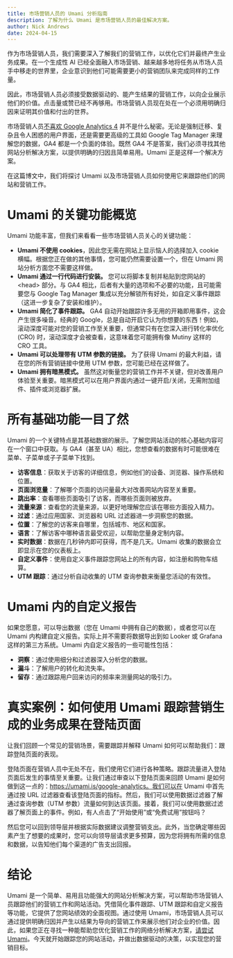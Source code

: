 ```yaml
---
title: 市场营销人员的 Umami 分析指南
description: 了解为什么 Umami 是市场营销人员的最佳解决方案。
author: Nick Andrews
date: 2024-04-15
---
```


作为市场营销人员，我们需要深入了解我们的营销工作，以优化它们并最终产生业务成果。在一个生成性 AI 已经全面融入市场营销、越来越多地将任务从市场人员手中移走的世界里，企业意识到他们可能需要更小的营销团队来完成同样的工作量。

因此，市场营销人员必须接受数据驱动的、能产生结果的营销工作，以向企业展示他们的价值。点击量或赞已经不再够用。市场营销人员现在处在一个必须用明确归因来证明其价值和付出的世界。

市场营销人员[不喜欢 Google Analytics 4](https://searchengineland.com/google-analytics-4-we-hate-428942) 并不是什么秘密。无论是强制迁移、复杂且令人困惑的用户界面，还是需要更高级的工具如 Google Tag Manager 来理解您的数据，GA4 都是一个负面的体验。既然 GA4 不是答案，我们必须寻找其他网站分析解决方案，以提供明确的归因且简单易用。Umami 正是这样一个解决方案。

在这篇博文中，我们将探讨 Umami 以及市场营销人员如何使用它来跟踪他们的网站和营销工作。

# Umami 的关键功能概览

Umami 功能丰富，但我们来看看一些市场营销人员关心的关键功能：

- **Umami 不使用 cookies**，因此您无需在网站上显示恼人的选择加入 cookie 横幅。根据您正在做的其他事情，您可能仍然需要设置一个，但在 Umami 网站分析方面您不需要这样做。
- **Umami 通过一行代码进行安装。** 您可以将脚本复制并粘贴到您网站的 &lt;head&gt; 部分。与 GA4 相比，后者有大量的选项和不必要的功能，且可能需要您与 Google Tag Manager 集成以充分解锁所有好处，如自定义事件跟踪（这进一步复杂了安装和维护）。
- **Umami 简化了事件跟踪。** GA4 自动开始跟踪许多无用的开箱即用事件，这会产生很多噪音。经典的 Google，总是自动开启它认为你想要的东西！例如，滚动深度可能对您的营销工作至关重要，但通常只有在您深入进行转化率优化 (CRO) 时，滚动深度才会被查看，这意味着您可能拥有像 Mutiny 这样的 CRO 工具。
- **Umami 可以处理带有 UTM 参数的链接。** 为了获得 Umami 的最大利益，请在您的所有营销链接中使用 UTM 参数，您可能已经在这样做了。
- **Umami 拥有暗黑模式。** 虽然这对衡量您的营销工作并不关键，但对改善用户体验至关重要。暗黑模式可以在用户界面内通过一键开启/关闭，无需附加组件、插件或浏览器扩展。

# 所有基础功能一目了然

Umami 的一个关键特点是其基础数据的展示。了解您网站活动的核心基础内容可在一个窗口中获取。与 GA4（甚至 UA）相比，您想查看的数据有时可能很难在菜单、子菜单或子子菜单下找到。

- **访客信息**：获取关于访客的详细信息，例如他们的设备、浏览器、操作系统和位置。
- **页面浏览量**：了解哪个页面的访问量最大对改善网站内容至关重要。
- **跳出率**：查看哪些页面吸引了访客，而哪些页面则被放弃。
- **流量来源**：查看您的流量来源，以更好地理解您应该在哪些方面投入精力。
- **过滤**：通过应用国家、浏览器和 URL 过滤器进一步洞察您的数据。
- **位置**：了解您的访客来自哪里，包括城市、地区和国家。
- **语言**：了解访客中哪种语言最受欢迎，以帮助您量身定制内容。
- **实时数据**：数据在几秒钟内即可获得，而不是几天。Umami 收集的数据会立即显示在您的仪表板上。
- **自定义事件**：使用自定义事件跟踪您网站上的所有内容，如注册和购物车结算。
- **UTM 跟踪**：通过分析自动收集的 UTM 查询参数来衡量您活动的有效性。

# Umami 内的自定义报告

如果您愿意，可以导出数据（您在 Umami 中拥有自己的数据），或者您可以在 Umami 内构建自定义报告。实际上并不需要将数据导出到如 Looker 或 Grafana 这样的第三方系统。Umami 内自定义报告的一些可能性包括：

- **洞察**：通过使用细分和过滤器深入分析您的数据。
- **漏斗**：了解用户的转化和流失率。
- **留存**：通过跟踪用户回来访问的频率来测量网站的吸引力。

# 真实案例：如何使用 Umami 跟踪营销生成的业务成果在登陆页面

让我们回顾一个常见的营销场景，需要跟踪并解释 Umami 如何可以帮助我们：跟踪登陆页面的表现。

登陆页面在营销人员中无处不在，我们使用它们进行各种策略。跟踪流量进入登陆页面后发生的事情至关重要。让我们通过审查以下登陆页面来回顾 Umami 是如何做到这一点的：https://umami.is/google-analytics。我们可以在 Umami 中首先通过按 URL 过滤器查看该登陆页面的指标。然后，我们可以使用数据过滤器了解通过查询参数（UTM 参数）流量如何到达该页面。接着，我们可以使用数据过滤器了解页面上的事件。例如，有人点击了“开始使用”或“免费试用”按钮吗？

然后您可以回到领导层并根据实际数据建议调整营销支出。此外，当您确定哪些因素产生了想要的成果时，您可以向领导层请求更多预算，因为您将拥有所需的信息和数据，以告知他们每个渠道的广告支出回报。

# 结论

Umami 是一个简单、易用且功能强大的网站分析解决方案，可以帮助市场营销人员跟踪他们的营销工作和网站活动。凭借简化事件跟踪、UTM 跟踪和自定义报告等功能，它提供了您网站绩效的全面视图。通过使用 Umami，市场营销人员可以通过提供明确归因并产生以结果为导向的营销工作来展示他们对企业的价值。因此，如果您正在寻找一种能帮助您优化营销工作的网络分析解决方案，[请尝试 Umami](https://cloud.umami.is/signup?utm_source=umami-internal&utm_medium=blog&utm_campaign=marketers-guide-to-umami-analytics)。今天就开始跟踪您的网站活动，并做出数据驱动的决策，以实现您的营销目标。